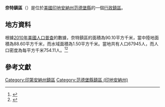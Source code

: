 {{noteTA
|G1=USState
|G2=地名
|G3=Unit
}}
{{Infobox settlement
|official_name            = 奈特鎮區
|native_name = Knight Township
|settlement_type          = [[行政鎮區|行政鎮區]]
|image_skyline            = 
|imagesize                = 
|image_map                = Map highlighting Knight Township, Vanderburgh County, Indiana.svg
|mapsize                  = 250px
|pushpin_map  =USA Indiana
|pushpin_label = 奈特鎮區
|pushpin_label_position   = top
|pushpin_map_caption      = 奈特鎮區在印地安納州的位置
|subdivision_type         = [[世界政區索引|國家]]
|subdivision_type1        = [[美国州份|州份]]
|subdivision_type2        = [[印地安納州行政区划|縣]]
|subdivision_name         = [[美国|美国]]
|subdivision_name1        = [[印地安納州|印地安納州]]
|subdivision_name2        = [[范德堡縣_(印地安納州)|范德堡縣]]
|elevation_ft             = 387
|elevation_m              = 118
|timezone                 = [[北美东部時區|北美东部時區]]
|area_total_km2           = 90.10
|area_land_km2            = 88.60
|area_water_km2           = 1.50
|area_total_sq_mi         = 
|area_land_sq_mi          = 
|area_water_sq_mi         = 
|population_as_of         = [[2010年美國人口普查|2010]]
|population_footnotes     = 
|population_total         = 67945
|population_density_km2   = auto
|population_density_sq_mi = auto
|utc_offset               = -5
|coordinates              = {{coord|37|58|03|N|87|29|48|W|type:city_region:US-AL_source:GNS-enwiki|display=inline,title}}
| coor_pinpoint           = 
| coordinates_footnotes   = 
|timezone_DST             = EDT
|utc_offset_DST           = -4
|postal_code_type         = [[美國郵區編號|郵區編號]]
|postal_code              = 47711, 47713, 47714, 47715
|area_code                = {{link-en|电话区号765|Area code 765|765}}
|blank_name = [[地名信息系统|GNIS ID]]
|blank_info = 453528
}}
'''奈特鎮區'''（{{lang-en|Knight Township}}）是位於[[美國|美國]][[印地安納州|印地安納州]][[范德堡縣_(印地安納州)|范德堡縣]]的一個[[行政鎮區|行政鎮區]]。

== 地方資料 ==
根據[[2010年美國人口普查|2010年美國人口普查]]的數據，奈特鎮區的面積為90.10平方千米，當中陸地面積為88.60平方千米，而水域面積為1.50平方千米。當地共有人口67945人，而人口密度為每平方千米754.11人。<ref name="GR8">{{cite web|url=http://factfinder2.census.gov|publisher=[[美国人口调查局|美国人口调查局]]|accessdate=2011-05-14|title=American FactFinder|archive-date=2013-09-11|archive-url=https://web.archive.org/web/20130911234518/http://factfinder2.census.gov/|dead-url=no}}</ref><ref>{{cite web|url=https://www.citypopulation.de/en/usa/indiana/admin/|title=USA: Indiana (Counties and Townships) - City Population|access-date=2020-08-28|archive-date=2020-04-22|archive-url=https://web.archive.org/web/20200422090607/https://www.citypopulation.de/en/usa/indiana/admin/|dead-url=no}}</ref>

== 參考文獻 ==
{{reflist}}

{{范德堡縣 (印地安納州)}}

{{DEFAULTSORT:Knight Township}}
[[Category:印第安納州鎮區|Category:印第安納州鎮區]]
[[Category:范德堡縣鎮區_(印地安納州)|Category:范德堡縣鎮區 (印地安納州)]]

{{Indiana-geo-stub}}